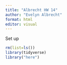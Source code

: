 ```yaml
---
title: "Albrecht HW 14"
author: "Evelyn Albrecht"
format: html
editor: visual
---
```


Set up
```r
rm(list=ls())
library(tidyverse)
library("here")
```


